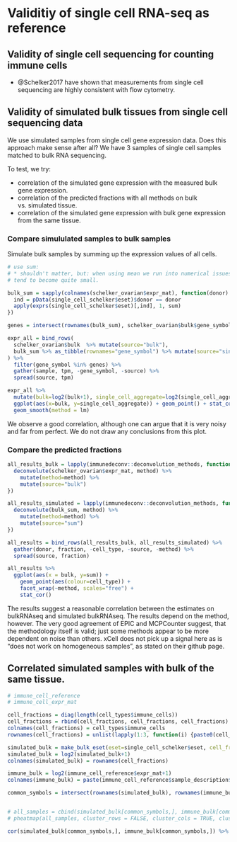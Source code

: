 # Validitiy of single cell RNA-seq as reference

## Validity of single cell sequencing for counting immune cells
* @Schelker2017 have shown that measurements from single cell sequencing are highly consistent with flow cytometry. 

## Validity of simulated bulk tissues from single cell sequencing data
We use simulated samples from single cell gene expression data. Does this approach make sense after all? 
We have 3 samples of single cell samples matched to bulk RNA sequencing. 

To test, we try:

* correlation of the simulated gene expression with the measured bulk gene expression. 
* correlation of the predicted fractions with all methods on bulk vs. simulated tissue.
* correlation of the simulated gene expression with bulk gene expression from the same tissue. 


### Compare simululated samples to bulk samples

Simulate bulk samples by summing up the expression values of all cells. 
```r
# use sum:
# * shouldn't matter, but: when using mean we run into numerical issues with cibersort and quantiseq as values
# tend to become quite small. 

bulk_sum = sapply(colnames(schelker_ovarian$expr_mat), function(donor) {
  ind = pData(single_cell_schelker$eset)$donor == donor
  apply(exprs(single_cell_schelker$eset)[,ind], 1, sum)
})
```

```r
genes = intersect(rownames(bulk_sum), schelker_ovarian$bulk$gene_symbol)

expr_all = bind_rows(
  schelker_ovarian$bulk  %>% mutate(source="bulk"),
  bulk_sum %>% as_tibble(rownames="gene_symbol") %>% mutate(source="single_cell_aggregate")
) %>% 
  filter(gene_symbol %in% genes) %>%
  gather(sample, tpm, -gene_symbol, -source) %>%
  spread(source, tpm)
```


```r
expr_all %>%
  mutate(bulk=log2(bulk+1), single_cell_aggregate=log2(single_cell_aggregate+1)) %>%
  ggplot(aes(x=bulk, y=single_cell_aggregate)) + geom_point() + stat_cor() + facet_wrap(~sample) + 
  geom_smooth(method = lm)

```


We observe a good correlation, although one can argue that it is very noisy and far from perfect. 
We do not draw any conclusions from this plot. 


### Compare the predicted fractions
```r
all_results_bulk = lapply(immunedeconv::deconvolution_methods, function(method) {
  deconvolute(schelker_ovarian$expr_mat, method) %>%
    mutate(method=method) %>%
    mutate(source="bulk")
})

all_results_simulated = lapply(immunedeconv::deconvolution_methods, function(method) {
  deconvolute(bulk_sum, method) %>%
    mutate(method=method) %>%
    mutate(source="sum")
})

all_results = bind_rows(all_results_bulk, all_results_simulated) %>%
  gather(donor, fraction, -cell_type, -source, -method) %>%
  spread(source, fraction)

```

```r
all_results %>%
  ggplot(aes(x = bulk, y=sum)) +
    geom_point(aes(colour=cell_type)) + 
    facet_wrap(~method, scales="free") + 
    stat_cor() 
```

The results suggest a reasonable correlation between the estimates on bulkRNAseq and simulated bulkRNAseq. The results depend on the 
method, however. The very good agreement of EPIC and MCPCounter suggest, that the methodology itself is valid; just some methods appear to be more dependent on noise than others. xCell does not pick up a signal here as is "does not work on homogeneous samples", as stated on their github page. 



## Correlated simulated samples with bulk of the same tissue. 
```r
# immune_cell_reference
# immune_cell_expr_mat

cell_fractions = diag(length(cell_types$immune_cells))
cell_fractions = rbind(cell_fractions, cell_fractions, cell_fractions)
colnames(cell_fractions) = cell_types$immune_cells
rownames(cell_fractions) = unlist(lapply(1:3, function(i) {paste0(cell_types$immune_cells, "_", i)}))

simulated_bulk = make_bulk_eset(eset=single_cell_schelker$eset, cell_fractions = cell_fractions, n_cells=500, combine=sum) %>% exprs() 
simulated_bulk = log2(simulated_bulk+1)
colnames(simulated_bulk) = rownames(cell_fractions)

immune_bulk = log2(immune_cell_reference$expr_mat+1)
colnames(immune_bulk) = paste(immune_cell_reference$sample_description$cell_type, immune_cell_reference$sample_description$sample)

common_symbols = intersect(rownames(simulated_bulk), rownames(immune_bulk))


# all_samples = cbind(simulated_bulk[common_symbols,], immune_bulk[common_symbols, ])
# pheatmap(all_samples, cluster_rows = FALSE, cluster_cols = TRUE, clustering_distance_cols="correlation")

cor(simulated_bulk[common_symbols,], immune_bulk[common_symbols,]) %>% pheatmap()

```

